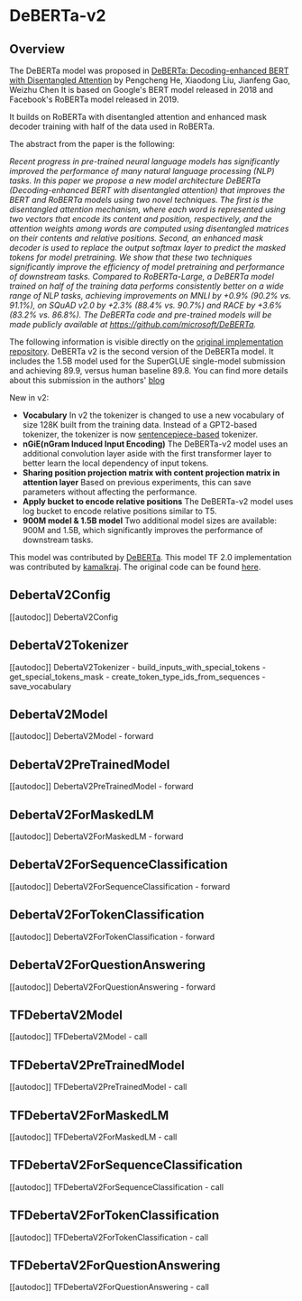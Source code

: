 <!--Copyright 2020 The HuggingFace Team. All rights reserved.

Licensed under the Apache License, Version 2.0 (the "License"); you may not use this file except in compliance with
the License. You may obtain a copy of the License at

http://www.apache.org/licenses/LICENSE-2.0

Unless required by applicable law or agreed to in writing, software distributed under the License is distributed on
an "AS IS" BASIS, WITHOUT WARRANTIES OR CONDITIONS OF ANY KIND, either express or implied. See the License for the
specific language governing permissions and limitations under the License.
-->

# DeBERTa-v2

## Overview

The DeBERTa model was proposed in [DeBERTa: Decoding-enhanced BERT with Disentangled Attention](https://arxiv.org/abs/2006.03654) by Pengcheng He, Xiaodong Liu, Jianfeng Gao, Weizhu Chen It is based on Google's
BERT model released in 2018 and Facebook's RoBERTa model released in 2019.

It builds on RoBERTa with disentangled attention and enhanced mask decoder training with half of the data used in
RoBERTa.

The abstract from the paper is the following:

*Recent progress in pre-trained neural language models has significantly improved the performance of many natural
language processing (NLP) tasks. In this paper we propose a new model architecture DeBERTa (Decoding-enhanced BERT with
disentangled attention) that improves the BERT and RoBERTa models using two novel techniques. The first is the
disentangled attention mechanism, where each word is represented using two vectors that encode its content and
position, respectively, and the attention weights among words are computed using disentangled matrices on their
contents and relative positions. Second, an enhanced mask decoder is used to replace the output softmax layer to
predict the masked tokens for model pretraining. We show that these two techniques significantly improve the efficiency
of model pretraining and performance of downstream tasks. Compared to RoBERTa-Large, a DeBERTa model trained on half of
the training data performs consistently better on a wide range of NLP tasks, achieving improvements on MNLI by +0.9%
(90.2% vs. 91.1%), on SQuAD v2.0 by +2.3% (88.4% vs. 90.7%) and RACE by +3.6% (83.2% vs. 86.8%). The DeBERTa code and
pre-trained models will be made publicly available at https://github.com/microsoft/DeBERTa.*


The following information is visible directly on the [original implementation
repository](https://github.com/microsoft/DeBERTa). DeBERTa v2 is the second version of the DeBERTa model. It includes
the 1.5B model used for the SuperGLUE single-model submission and achieving 89.9, versus human baseline 89.8. You can
find more details about this submission in the authors'
[blog](https://www.microsoft.com/en-us/research/blog/microsoft-deberta-surpasses-human-performance-on-the-superglue-benchmark/)

New in v2:

- **Vocabulary** In v2 the tokenizer is changed to use a new vocabulary of size 128K built from the training data.
  Instead of a GPT2-based tokenizer, the tokenizer is now
  [sentencepiece-based](https://github.com/google/sentencepiece) tokenizer.
- **nGiE(nGram Induced Input Encoding)** The DeBERTa-v2 model uses an additional convolution layer aside with the first
  transformer layer to better learn the local dependency of input tokens.
- **Sharing position projection matrix with content projection matrix in attention layer** Based on previous
  experiments, this can save parameters without affecting the performance.
- **Apply bucket to encode relative positions** The DeBERTa-v2 model uses log bucket to encode relative positions
  similar to T5.
- **900M model & 1.5B model** Two additional model sizes are available: 900M and 1.5B, which significantly improves the
  performance of downstream tasks.

This model was contributed by [DeBERTa](https://huggingface.co/DeBERTa). This model TF 2.0 implementation was
contributed by [kamalkraj](https://huggingface.co/kamalkraj). The original code can be found [here](https://github.com/microsoft/DeBERTa).


## DebertaV2Config

[[autodoc]] DebertaV2Config

## DebertaV2Tokenizer

[[autodoc]] DebertaV2Tokenizer
    - build_inputs_with_special_tokens
    - get_special_tokens_mask
    - create_token_type_ids_from_sequences
    - save_vocabulary

## DebertaV2Model

[[autodoc]] DebertaV2Model
    - forward

## DebertaV2PreTrainedModel

[[autodoc]] DebertaV2PreTrainedModel
    - forward

## DebertaV2ForMaskedLM

[[autodoc]] DebertaV2ForMaskedLM
    - forward

## DebertaV2ForSequenceClassification

[[autodoc]] DebertaV2ForSequenceClassification
    - forward

## DebertaV2ForTokenClassification

[[autodoc]] DebertaV2ForTokenClassification
    - forward

## DebertaV2ForQuestionAnswering

[[autodoc]] DebertaV2ForQuestionAnswering
    - forward

## TFDebertaV2Model

[[autodoc]] TFDebertaV2Model
    - call

## TFDebertaV2PreTrainedModel

[[autodoc]] TFDebertaV2PreTrainedModel
    - call

## TFDebertaV2ForMaskedLM

[[autodoc]] TFDebertaV2ForMaskedLM
    - call

## TFDebertaV2ForSequenceClassification

[[autodoc]] TFDebertaV2ForSequenceClassification
    - call

## TFDebertaV2ForTokenClassification

[[autodoc]] TFDebertaV2ForTokenClassification
    - call

## TFDebertaV2ForQuestionAnswering

[[autodoc]] TFDebertaV2ForQuestionAnswering
    - call
